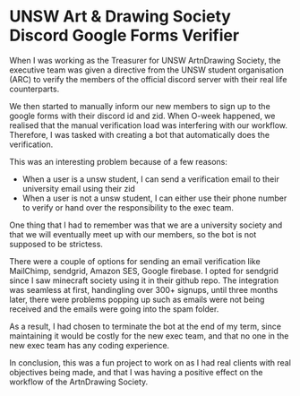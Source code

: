 

# UNSW Art & Drawing Society Discord Google Forms Verifier

When I was working as the Treasurer for UNSW ArtnDrawing Society, the executive team was 
given a directive from the UNSW student organisation (ARC) to verify the members of the official
discord server with their real life counterparts.

We then started to manually inform our new members to sign up to the google forms with their discord id and zid. When O-week happened, we realised that the manual verification load was
interfering with our workflow. Therefore, I was tasked with creating a bot that automatically does the verification.

This was an interesting problem because of a few reasons:
- When a user is a unsw student, I can send a verification email to their university email using their zid
- When a user is not a unsw student, I can either use their phone number to verify or hand over the responsibility to the exec team.

One thing that I had to remember was that we are a university society and that we will eventually meet up with our members, so the bot is not supposed to be strictess.

There were a couple of options for sending an email verification like MailChimp, sendgrid, Amazon SES, Google firebase. I opted for sendgrid since I saw minecraft society using it in their github repo. The integration was seamless at first, handingling over 300+ signups, until three months later, there were problems popping up such as emails were not being received and the emails were going into the spam folder.

As a result, I had chosen to terminate the bot at the end of my term, since maintaining it would be costly for the new exec team, and that no one in the new exec team has any coding experience.

In conclusion, this was a fun project to work on as I had real clients with real objectives being made, and that I was having a positive effect on the workflow of the ArtnDrawing Society.
